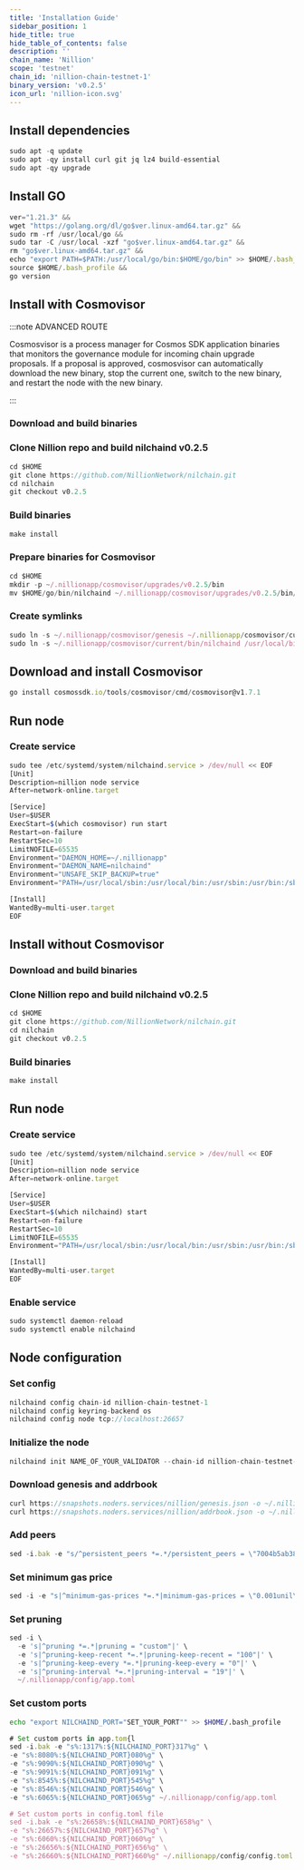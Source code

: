 ```yaml
---
title: 'Installation Guide'
sidebar_position: 1
hide_title: true
hide_table_of_contents: false
description: ''
chain_name: 'Nillion'
scope: 'testnet'
chain_id: 'nillion-chain-testnet-1'
binary_version: 'v0.2.5'
icon_url: 'nillion-icon.svg'
---
```



<PageTitle
  iconUrl="img/nillion-icon.svg"
  title="Nillion Installation Guide"
  chainId="nillion-chain-testnet-1"
  version="v0.2.5"
/>

## Install dependencies

```js
sudo apt -q update
sudo apt -qy install curl git jq lz4 build-essential
sudo apt -qy upgrade
```

## Install GO

```js
ver="1.21.3" &&
wget "https://golang.org/dl/go$ver.linux-amd64.tar.gz" &&
sudo rm -rf /usr/local/go &&
sudo tar -C /usr/local -xzf "go$ver.linux-amd64.tar.gz" &&
rm "go$ver.linux-amd64.tar.gz" &&
echo "export PATH=$PATH:/usr/local/go/bin:$HOME/go/bin" >> $HOME/.bash_profile &&
source $HOME/.bash_profile &&
go version
```

## Install with Cosmovisor

:::note ADVANCED ROUTE

Cosmosvisor is a process manager for Cosmos SDK application binaries that monitors the governance module for incoming chain upgrade proposals. If a proposal is approved, cosmosvisor can automatically download the new binary, stop the current one, switch to the new binary, and restart the node with the new binary.

:::

### Download and build binaries

### Clone Nillion repo and build nilchaind v0.2.5

```js
cd $HOME
git clone https://github.com/NillionNetwork/nilchain.git
cd nilchain
git checkout v0.2.5
```

### Build binaries

```js
make install
```

### Prepare binaries for Cosmovisor

```js
cd $HOME
mkdir -p ~/.nillionapp/cosmovisor/upgrades/v0.2.5/bin
mv $HOME/go/bin/nilchaind ~/.nillionapp/cosmovisor/upgrades/v0.2.5/bin/
```

### Create symlinks

```js
sudo ln -s ~/.nillionapp/cosmovisor/genesis ~/.nillionapp/cosmovisor/current -f
sudo ln -s ~/.nillionapp/cosmovisor/current/bin/nilchaind /usr/local/bin/nilchaind -f
```

## Download and install Cosmovisor

```js
go install cosmossdk.io/tools/cosmovisor/cmd/cosmovisor@v1.7.1
```

## Run node

### Create service

```js
sudo tee /etc/systemd/system/nilchaind.service > /dev/null << EOF
[Unit]
Description=nillion node service
After=network-online.target

[Service]
User=$USER
ExecStart=$(which cosmovisor) run start
Restart=on-failure
RestartSec=10
LimitNOFILE=65535
Environment="DAEMON_HOME=~/.nillionapp"
Environment="DAEMON_NAME=nilchaind"
Environment="UNSAFE_SKIP_BACKUP=true"
Environment="PATH=/usr/local/sbin:/usr/local/bin:/usr/sbin:/usr/bin:/sbin:/bin:/usr/games:/usr/local/games:/snap/bin:~/.nillionapp/cosmovisor/current/bin"

[Install]
WantedBy=multi-user.target
EOF
```

## Install without Cosmovisor

### Download and build binaries

### Clone Nillion repo and build nilchaind v0.2.5

```js
cd $HOME
git clone https://github.com/NillionNetwork/nilchain.git
cd nilchain
git checkout v0.2.5
```

### Build binaries

```js
make install
```

## Run node

### Create service

```js
sudo tee /etc/systemd/system/nilchaind.service > /dev/null << EOF
[Unit]
Description=nillion node service
After=network-online.target

[Service]
User=$USER
ExecStart=$(which nilchaind) start
Restart=on-failure
RestartSec=10
LimitNOFILE=65535
Environment="PATH=/usr/local/sbin:/usr/local/bin:/usr/sbin:/usr/bin:/sbin:/bin:/usr/games:/usr/local/games:/snap/bin"

[Install]
WantedBy=multi-user.target
EOF
```

### Enable service

```js
sudo systemctl daemon-reload
sudo systemctl enable nilchaind
```

## Node configuration

### Set config

```js
nilchaind config chain-id nillion-chain-testnet-1
nilchaind config keyring-backend os
nilchaind config node tcp://localhost:26657
```

### Initialize the node

```js
nilchaind init NAME_OF_YOUR_VALIDATOR --chain-id nillion-chain-testnet-1
```

### Download genesis and addrbook

```js
curl https://snapshots.noders.services/nillion/genesis.json -o ~/.nillionapp/config/genesis.json
curl https://snapshots.noders.services/nillion/addrbook.json -o ~/.nillionapp/config/addrbook.json
```

### Add peers

```js
sed -i.bak -e "s/^persistent_peers *=.*/persistent_peers = \"7004b5ab387d27ba449b07a19a0a3af431bebb3d@nillion-t-rpc.noders.services:29856\"/" ~/.nillionapp/config/config.toml
```

### Set minimum gas price

```js
sed -i -e "s|^minimum-gas-prices *=.*|minimum-gas-prices = \"0.001unil\"|" ~/.nillionapp/config/app.toml
```

### Set pruning

```js
sed -i \
  -e 's|^pruning *=.*|pruning = "custom"|' \
  -e 's|^pruning-keep-recent *=.*|pruning-keep-recent = "100"|' \
  -e 's|^pruning-keep-every *=.*|pruning-keep-every = "0"|' \
  -e 's|^pruning-interval *=.*|pruning-interval = "19"|' \
  ~/.nillionapp/config/app.toml
```

### Set custom ports

```bash
echo "export NILCHAIND_PORT="SET_YOUR_PORT"" >> $HOME/.bash_profile
```

```js
# Set custom ports in app.tom{l
sed -i.bak -e "s%:1317%:${NILCHAIND_PORT}317%g" \
-e "s%:8080%:${NILCHAIND_PORT}080%g" \
-e "s%:9090%:${NILCHAIND_PORT}090%g" \
-e "s%:9091%:${NILCHAIND_PORT}091%g" \
-e "s%:8545%:${NILCHAIND_PORT}545%g" \
-e "s%:8546%:${NILCHAIND_PORT}546%g" \
-e "s%:6065%:${NILCHAIND_PORT}065%g" ~/.nillionapp/config/app.toml

# Set custom ports in config.toml file
sed -i.bak -e "s%:26658%:${NILCHAIND_PORT}658%g" \
-e "s%:26657%:${NILCHAIND_PORT}657%g" \
-e "s%:6060%:${NILCHAIND_PORT}060%g" \
-e "s%:26656%:${NILCHAIND_PORT}656%g" \
-e "s%:26660%:${NILCHAIND_PORT}660%g" ~/.nillionapp/config/config.toml
```